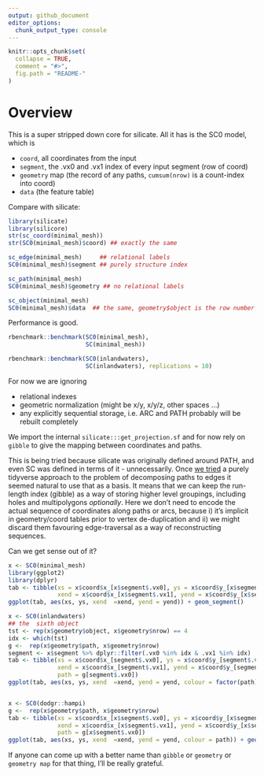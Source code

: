 ```yaml
---
output: github_document
editor_options: 
  chunk_output_type: console
---
```


<!-- README.md is generated from README.Rmd. Please edit that file -->

```r
knitr::opts_chunk$set(
  collapse = TRUE,
  comment = "#>",
  fig.path = "README-"
)
```


# Overview

This is a super stripped down core for silicate. All it has is the SC0 model, which is

* `coord`, all coordinates from the input
* `segment`, the .vx0 and .vx1 index of every input segment (row of coord)
* `geometry` map (the record of any paths, `cumsum(nrow)` is a count-index into coord)
* `data` (the feature table)

Compare with silicate: 

```r
library(silicate)
library(silicore)
str(sc_coord(minimal_mesh))
str(SC0(minimal_mesh)$coord) ## exactly the same
```

```r
sc_edge(minimal_mesh)     ## relational labels
SC0(minimal_mesh)$segment ## purely structure index
```

```r
sc_path(minimal_mesh)      
SC0(minimal_mesh)$geometry ## no relational labels
```

```r
sc_object(minimal_mesh)  
SC0(minimal_mesh)$data  ## the same, geometry$object is the row number
```


Performance is good. 

```r
rbenchmark::benchmark(SC0(minimal_mesh), 
                      SC(minimal_mesh))
```


```r
rbenchmark::benchmark(SC0(inlandwaters), 
                      SC(inlandwaters), replications = 10)
```

For now we are ignoring

* relational indexes
* geometric normalization (might be x/y, x/y/z, other spaces ...)
* any explicitly sequential storage, i.e. ARC and PATH probably will be rebuilt completely


We import the internal `silicate:::get_projection.sf` and for now rely on `gibble` to give the mapping between coordinates and paths. 


This is being tried because silicate was originally defined around PATH, and even
SC was defined in terms of it - unnecessarily. Once [we tried](http://rpubs.com/cyclemumner/367272) a purely tidyverse approach to the problem of decomposing paths to edges it seemed natural to use that as a basis. It means that we can keep the run-length index (gibble) as a way of storing higher level groupings, including holes and multipolygons *optionally*. Here we don't need to encode the actual sequence of coordinates along paths or arcs, because i) it's implicit in geometry/coord tables prior to vertex de-duplication and ii) we might discard them favouring edge-traversal as a way of reconstructing sequences. 


Can we get sense out of it? 

```r
x <- SC0(minimal_mesh)
library(ggplot2)
library(dplyr)
tab <- tibble(xs = x$coord$x_[x$segment$.vx0], ys = x$coord$y_[x$segment$.vx0], 
              xend = x$coord$x_[x$segment$.vx1], yend = x$coord$y_[x$segment$.vx1])
ggplot(tab, aes(xs, ys, xend  =xend, yend = yend)) + geom_segment()

x <- SC0(inlandwaters)
## the  sixth object
tst <- rep(x$geometry$object, x$geometry$nrow) == 4
idx <- which(tst)
g <-  rep(x$geometry$path, x$geometry$nrow)
segment <- x$segment %>% dplyr::filter(.vx0 %in% idx & .vx1 %in% idx)
tab <- tibble(xs = x$coord$x_[segment$.vx0], ys = x$coord$y_[segment$.vx0], 
              xend = x$coord$x_[segment$.vx1], yend = x$coord$y_[segment$.vx1], 
              path = g[segment$.vx0])
ggplot(tab, aes(xs, ys, xend  =xend, yend = yend, colour = factor(path))) + geom_segment() + guides(colour = FALSE)


x <- SC0(dodgr::hampi)
g <-  rep(x$geometry$path, x$geometry$nrow)
tab <- tibble(xs = x$coord$x_[x$segment$.vx0], ys = x$coord$y_[x$segment$.vx0], 
              xend = x$coord$x_[x$segment$.vx1], yend = x$coord$y_[x$segment$.vx1], 
              path = g[x$segment$.vx0])
ggplot(tab, aes(xs, ys, xend  =xend, yend = yend, colour = path)) + geom_segment()

```


If anyone can come up with a better name than `gibble` or `geometry` or `geometry map`
for that thing, I'll be really grateful. 